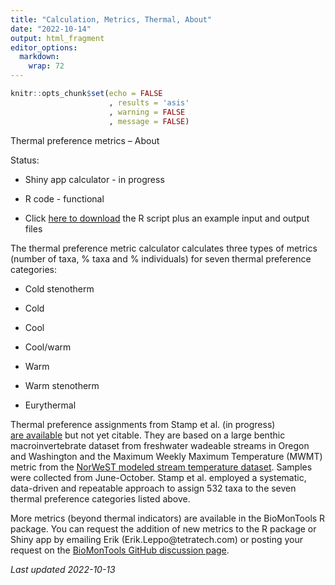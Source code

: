 ```yaml
---
title: "Calculation, Metrics, Thermal, About"
date: "2022-10-14"
output: html_fragment
editor_options: 
  markdown: 
    wrap: 72
---
```


```r
knitr::opts_chunk$set(echo = FALSE
                      , results = 'asis'
                      , warning = FALSE
                      , message = FALSE)
```

Thermal preference metrics – About

Status: 

*	Shiny app calculator - in progress

*	R code - functional

  +	Click [here to download](links/ThermalMetrics_Rscript_TestFiles_20221013.zip)
  the R script plus an example input and output files

The thermal preference metric calculator calculates three types of metrics (number of taxa, % taxa and % individuals) for seven thermal preference categories: 

*	Cold stenotherm

*	Cold

*	Cool

*	Cool/warm

*	Warm

*	Warm stenotherm

*	Eurythermal

Thermal preference assignments from Stamp et al. (in progress)  
[are available](ORWA_Shinyapp_ThermPref_20220914.xlsx) but not yet citable. They are based on a large benthic macroinvertebrate dataset from freshwater wadeable streams in Oregon and Washington and the Maximum Weekly Maximum Temperature (MWMT) metric from the 
<a href="https://www.fs.usda.gov/rm/boise/AWAE/projects/NorWeST/ModeledStreamTemperatureScenarioMaps.shtml" target="_blank">NorWeST modeled stream temperature dataset</a>.
Samples were collected from June-October. Stamp et al. employed a systematic, data-driven and repeatable approach to assign 532 taxa to the seven thermal preference categories listed above.

More metrics (beyond thermal indicators) are available in the BioMonTools R package. You can request the addition of new metrics to the R package or Shiny app by emailing Erik (Erik.Leppo@tetratech.com) or posting your request on the 
<a href="https://github.com/leppott/BioMonTools/discussions" target="_blank">BioMonTools GitHub discussion page</a>.

*Last updated 2022-10-13*

